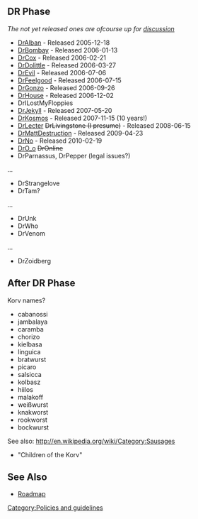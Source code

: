 == DR Phase ==
''The not yet released ones are ofcourse up for [[Talk:Versioning|discussion]]''

* [[Release:DrAlban|DrAlban]] - Released 2005-12-18
* [[Release:DrBombay|DrBombay]] - Released 2006-01-13
* [[Release:DrCox|DrCox]] - Released 2006-02-21
* [[Release:DrDolittle|DrDolittle]] - Released 2006-03-27
* [[Release:DrEvil|DrEvil]] - Released 2006-07-06
* [[Release:DrFeelgood|DrFeelgood]] - Released 2006-07-15
* [[Release:DrGonzo|DrGonzo]] - Released 2006-09-26
* [[Release:DrHouse|DrHouse]] - Released 2006-12-02
* DrILostMyFloppies
* [[Release:DrJekyll|DrJekyll]] - Released 2007-05-20
* [[Release:DrKosmos|DrKosmos]] - Released 2007-11-15 (10 years!)
* [[Release:DrLecter|DrLecter]] <s>DrLivingstone (I presume)</s> - Released 2008-06-15
* [[Release:DrMattDestruction|DrMattDestruction]] - Released 2009-04-23
* [[Release:DrNo|DrNo]] - Released 2010-02-19
* [[Release:DrO_o|DrO_o]] <s>DrOnline</s>
* DrParnassus, DrPepper (legal issues?)
...
* DrStrangelove
* DrTam?
...
* DrUnk
* DrWho
* DrVenom
...
* DrZoidberg

== After DR Phase ==
Korv names?

* cabanossi
* jambalaya
* caramba
* chorizo
* kielbasa
* linguica
* bratwurst
* picaro
* salsicca
* kolbasz
* hiilos
* malakoff
* weißwurst
* knakworst
* rookworst
* bockwurst

See also: http://en.wikipedia.org/wiki/Category:Sausages

* "Children of the Korv"

== See Also ==
* [[Roadmap]]

[[Category:Policies and guidelines]]
